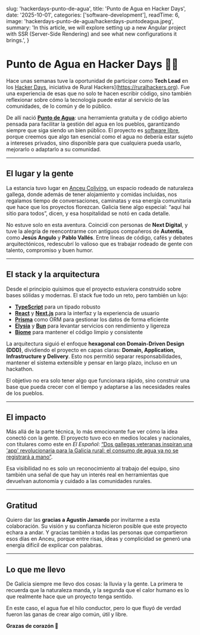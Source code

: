   slug: 'hackerdays-punto-de-agua',
  title: 'Punto de Agua en Hacker Days',
  date: '2025-10-01',
  categories: ['software-development'],
  readTime: 6,
  image: 'hackerdays-punto-de-agua/hackerdays-puntodeagua.jpeg',
  summary:
    'In this article, we will explore setting up a new Angular project with SSR (Server-Side Rendering) and see what new configurations it brings.',
}

# Punto de Agua en Hacker Days 🌊💧

Hace unas semanas tuve la oportunidad de participar como **Tech Lead** en los [Hacker Days](https://hackerdays.org/), iniciativa de Rural Hackers](https://ruralhackers.org). Fue una experiencia de esas que no solo te hacen escribir código, sino también reflexionar sobre cómo la tecnología puede estar al servicio de las comunidades, de lo común y de lo público.

De allí nació [**Punto de Agua**](https://puntodeagua.com/): una herramienta gratuita y de código abierto pensada para facilitar la gestión del agua en los pueblos, garantizando siempre que siga siendo un bien público. El proyecto es [software libre](https://github.com/ruralhackers/puntodeagua), porque creemos que algo tan esencial como el agua no debería estar sujeto a intereses privados, sino disponible para que cualquiera pueda usarlo, mejorarlo o adaptarlo a su comunidad.

---

## El lugar y la gente

La estancia tuvo lugar en [Anceu Coliving](https://anceu.com/), un espacio rodeado de naturaleza gallega, donde además de tener alojamiento y comidas incluidas, nos regalamos tiempo de conversaciones, caminatas y esa energía comunitaria que hace que los proyectos florezcan. Galicia tiene algo especial: “aquí hai sitio para todos”, dicen, y esa hospitalidad se notó en cada detalle.

No estuve solo en esta aventura. Coincidí con personas de **Next Digital**, y tuve la alegría de reencontrarme con antiguos compañeros de **Autentia**, como **Jesús Angulo** y **Pablo Vallés**. Entre líneas de código, cafés y debates arquitectónicos, redescubrí lo valioso que es trabajar rodeado de gente con talento, compromiso y buen humor.

---

## El stack y la arquitectura

Desde el principio quisimos que el proyecto estuviera construido sobre bases sólidas y modernas. El stack fue todo un reto, pero también un lujo:

- [**TypeScript**](https://www.typescriptlang.org/) para un tipado robusto
- [**React**](https://react.dev/) y [**Next.js**](https://nextjs.org/) para la interfaz y la experiencia de usuario
- [**Prisma**](https://www.prisma.io/) como ORM para gestionar los datos de forma eficiente
- [**Elysia**](https://elysiajs.com/) y [**Bun**](https://bun.sh/) para levantar servicios con rendimiento y ligereza
- [**Biome**](https://biomejs.dev/) para mantener el código limpio y consistente

La arquitectura siguió el enfoque **hexagonal con Domain-Driven Design (DDD)**, dividiendo el proyecto en capas claras: **Domain, Application, Infrastructure y Delivery**. Esto nos permitió separar responsabilidades, mantener el sistema extensible y pensar en largo plazo, incluso en un hackathon.

El objetivo no era solo tener algo que funcionara rápido, sino construir una base que pueda crecer con el tiempo y adaptarse a las necesidades reales de los pueblos.

---

## El impacto

Más allá de la parte técnica, lo más emocionante fue ver cómo la idea conectó con la gente. El proyecto tuvo eco en medios locales y nacionales, con titulares como este en _El Español_:
[“Dos gallegas veteranas inspiran una 'app' revolucionaria para la Galicia rural: el consumo de agua ya no se registrará a mano”](https://www.elespanol.com/enclave-ods/historias/20250911/gallegas-veteranas-inspiran-app-revolucionaria-galicia-rural-consumo-agua-no-registrara-mano/1003743917693_0.html?utm_source=whatsapp&utm_medium=social&utm_campaign=fixedbar).

Esa visibilidad no es solo un reconocimiento al trabajo del equipo, sino también una señal de que hay un interés real en herramientas que devuelvan autonomía y cuidado a las comunidades rurales.

---

## Gratitud

Quiero dar las **gracias a Agustín Jamardo** por invitarme a esta colaboración. Su visión y su confianza hicieron posible que este proyecto echara a andar. Y gracias también a todas las personas que compartieron esos días en Anceu, porque entre risas, ideas y complicidad se generó una energía difícil de explicar con palabras.

---

## Lo que me llevo

De Galicia siempre me llevo dos cosas: la lluvia y la gente. La primera te recuerda que la naturaleza manda, y la segunda que el calor humano es lo que realmente hace que un proyecto tenga sentido.

En este caso, el agua fue el hilo conductor, pero lo que fluyó de verdad fueron las ganas de crear algo común, útil y libre.

**Grazas de corazón 💙**
